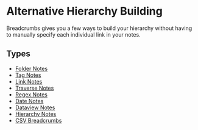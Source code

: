 
# Alternative Hierarchy Building

Breadcrumbs gives you a few ways to build your hierarchy without having to manually specify each individual link in your notes.

## Types

- [Folder Notes](./Folder%20Notes.md)
- [Tag Notes](./Tag%20Notes)
- [Link Notes](./Link%20Notes)
- [Traverse Notes](./Traverse%20Notes)
- [Regex Notes](./Regex%20Notes)
- [Date Notes](./Date%20Notes)
- [Dataview Notes](./Dataview%20Notes)
- [Hierarchy Notes](./Hierarchy%20Notes)
- [CSV Breadcrumbs](./CSV%20Breadcrumbs)
